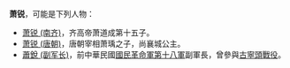 '''萧锐'''，可能是下列人物：

*[[萧锐_(南齐)|萧锐 (南齐)]]，齐高帝萧道成第十五子。
*[[萧锐_(唐朝)|萧锐 (唐朝)]]，唐朝宰相萧瑀之子，尚襄城公主。
*[[蕭銳_(副军长)|蕭銳 (副军长)]]，前中華民國[[國民革命軍第十八軍|國民革命軍第十八軍]]副軍長，曾參與[[古寧頭戰役|古寧頭戰役]]。

{{Disambig|R|Cat=二字蕭姓人名消歧義}}